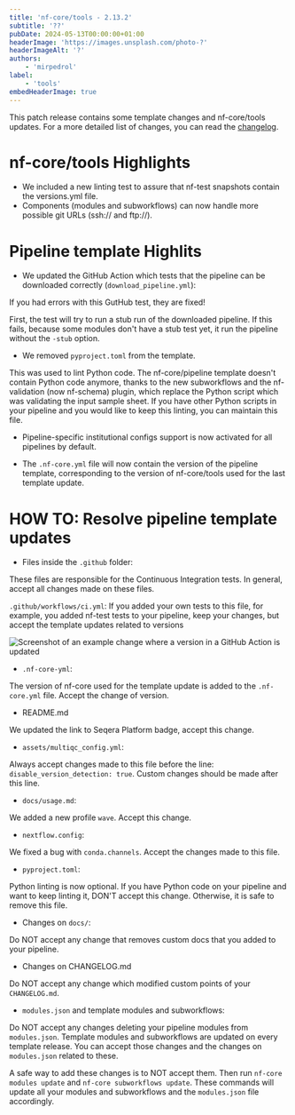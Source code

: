 ```yaml
---
title: 'nf-core/tools - 2.13.2'
subtitle: '??'
pubDate: 2024-05-13T00:00:00+01:00
headerImage: 'https://images.unsplash.com/photo-?'
headerImageAlt: '?'
authors:
    - 'mirpedrol'
label:
    - 'tools'
embedHeaderImage: true
---
```



This patch release contains some template changes and nf-core/tools updates. For a more detailed list of changes, you can read the [changelog](https://github.com/nf-core/tools/releases/tag/2.13.2).

# nf-core/tools Highlights

- We included a new linting test to assure that nf-test snapshots contain the versions.yml file.
- Components (modules and subworkflows) can now handle more possible git URLs (ssh:// and ftp://).

# Pipeline template Highlits

- We updated the GitHub Action which tests that the pipeline can be downloaded correctly (`download_pipeline.yml`):

If you had errors with this GutHub test, they are fixed!

First, the test will try to run a stub run of the downloaded pipeline. If this fails, because some modules don't have a stub test yet, it run the pipeline without the `-stub` option.

- We removed `pyproject.toml` from the template.

This was used to lint Python code.
The nf-core/pipeline template doesn't contain Python code anymore, thanks to the new subworkflows and the nf-validation (now nf-schema) plugin,
which replace the Python script which was validating the input sample sheet.
If you have other Python scripts in your pipeline and you would like to keep this linting, you can maintain this file.

- Pipeline-specific institutional configs support is now activated for all pipelines by default.

- The `.nf-core.yml` file will now contain the version of the pipeline template,
corresponding to the version of nf-core/tools used for the last template update.

# HOW TO: Resolve pipeline template updates

- Files inside the `.github` folder:

These files are responsible for the Continuous Integration tests. In general, accept all changes made on these files.

`.github/workflows/ci.yml`: If you added your own tests to this file, for example, you added nf-test tests to your pipeline,
keep your changes, but accept the template updates related to versions

<Image src={version_update} alt="Screenshot of an example change where a version in a GitHub Action is updated" />

- `.nf-core-yml`:

The version of nf-core used for the template update is added to the `.nf-core.yml` file.
Accept the change of version.

- README.md

We updated the link to Seqera Platform badge, accept this change.

- `assets/multiqc_config.yml`:

Always accept changes made to this file before the line: `disable_version_detection: true`.
Custom changes should be made after this line.

- `docs/usage.md`:

We added a new profile `wave`. Accept this change.

- `nextflow.config`:

We fixed a bug with `conda.channels`. Accept the changes made to this file.

- `pyproject.toml`:

Python linting is now optional. If you have Python code on your pipeline and want to keep linting it, DON'T accept this change.
Otherwise, it is safe to remove this file.

- Changes on `docs/`:

Do NOT accept any change that removes custom docs that you added to your pipeline.

- Changes on CHANGELOG.md

Do NOT accept any change which modified custom points of your `CHANGELOG.md`.

- `modules.json` and template modules and subworkflows:

Do NOT accept any changes deleting your pipeline modules from `modules.json`.
Template modules and subworkflows are updated on every template release. You can accept those changes and the changes on `modules.json` related to these.

A safe way to add these changes is to NOT accept them.
Then run `nf-core modules update` and `nf-core subworkflows update`.
These commands will update all your modules and subworkflows and the `modules.json` file accordingly.
